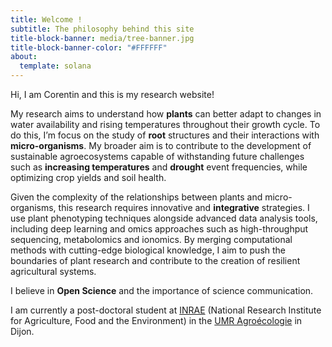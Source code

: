 ```yaml
---
title: Welcome !
subtitle: The philosophy behind this site
title-block-banner: media/tree-banner.jpg
title-block-banner-color: "#FFFFFF"
about:
  template: solana
---
```


Hi, I am Corentin and this is my research website!

My research aims to understand how **plants** can better adapt to changes in water availability and rising temperatures throughout their growth cycle. To do this, I'm focus on the study of **root** structures and their interactions with **micro-organisms**. My broader aim is to contribute to the development of sustainable agroecosystems capable of withstanding future challenges such as **increasing temperatures** and **drought** event frequencies, while optimizing crop yields and soil health.

Given the complexity of the relationships between plants and micro-organisms, this research requires innovative and **integrative** strategies. I use plant phenotyping techniques alongside advanced data analysis tools, including deep learning and omics approaches such as high-throughput sequencing, metabolomics and ionomics. By merging computational methods with cutting-edge biological knowledge, I aim to push the boundaries of plant research and contribute to the creation of resilient agricultural systems.

I believe in **Open Science** and the importance of science communication.

I am currently a post-doctoral student at [INRAE](https://www.inrae.fr/en) (National Research Institute for Agriculture, Food and the Environment) in the [UMR Agroécologie](https://eng-umr-agroecologie.dijon.hub.inrae.fr/) in Dijon.

